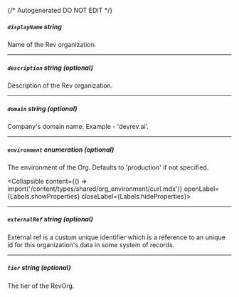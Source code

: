 {/* Autogenerated DO NOT EDIT  */}

##### `displayName` _string_
Name of the Rev organization.

---
##### `description` _string (optional)_
Description of the Rev organization.

---
##### `domain` _string (optional)_
Company's domain name. Example \- 'devrev.ai'.

---
##### `environment` _enumeration (optional)_
The environment of the Org. Defaults to 'production' if not specified.

<Collapsible content={() => import('/content/types/shared/org_environment/curl.mdx')} openLabel={Labels.showProperties} closeLabel={Labels.hideProperties}>
</Collapsible>

---
##### `externalRef` _string (optional)_
External ref is a custom unique identifier which is a reference to
an unique id for this organization's data in some system of
records.


---
##### `tier` _string (optional)_
The tier of the RevOrg.


